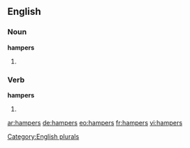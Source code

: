 ==English==

===Noun===
'''hampers'''

# {{plural of |[[hamper]]}}

===Verb===
'''hampers'''

# {{third-person singular of|hamper}}

[[Category:English plurals]]

[[ar:hampers]]
[[de:hampers]]
[[eo:hampers]]
[[fr:hampers]]
[[vi:hampers]]
